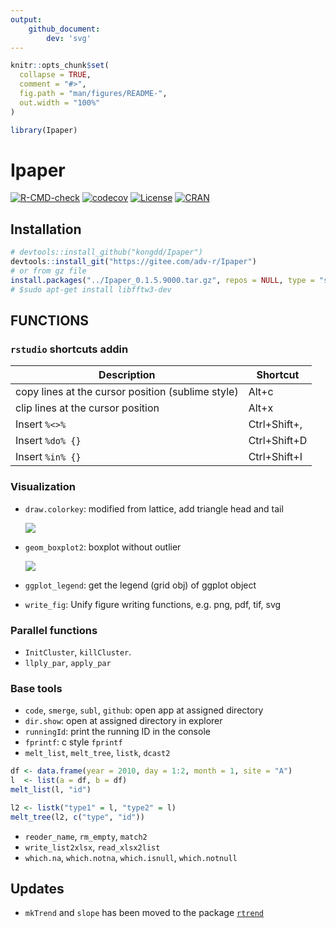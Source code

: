 ```yaml
---
output: 
    github_document:
        dev: 'svg'
---
```


<!-- README.md is generated from README.Rmd. Please edit that file -->

```r
knitr::opts_chunk$set(
  collapse = TRUE,
  comment = "#>",
  fig.path = "man/figures/README-",
  out.width = "100%"
)

library(Ipaper)
```

# Ipaper

<!-- badges: start -->
[![R-CMD-check](https://github.com/rpkgs/Ipaper/workflows/R-CMD-check/badge.svg)](https://github.com/rpkgs/Ipaper/actions)
[![codecov](https://codecov.io/gh/rpkgs/Ipaper/branch/master/graph/badge.svg)](https://codecov.io/gh/rpkgs/Ipaper)
[![License](http://img.shields.io/badge/license-GPL%20%28%3E=%203%29-brightgreen.svg?style=flat)](http://www.gnu.org/licenses/gpl-3.0.html)
[![CRAN](http://www.r-pkg.org/badges/version/rwiki)](https://cran.r-project.org/package=rwiki)
<!-- badges: end -->

## Installation

``` r
# devtools::install_github("kongdd/Ipaper")
devtools::install_git("https://gitee.com/adv-r/Ipaper")
# or from gz file
install.packages("../Ipaper_0.1.5.9000.tar.gz", repos = NULL, type = "source", dependencies = TRUE)
# $sudo apt-get install libfftw3-dev
```

## FUNCTIONS

### `rstudio` shortcuts addin

| Description                                       | Shortcut     |
| ------------------------------------------------- | ------------ |
| copy lines at the cursor position (sublime style) | Alt+c        |
| clip lines at the cursor position                 | Alt+x        |
| Insert `%<>%`                                     | Ctrl+Shift+, |
| Insert `%do% {}`                                  | Ctrl+Shift+D |
| Insert `%in% {}`                                  | Ctrl+Shift+I |

### Visualization

* `draw.colorkey`: modified from lattice, add triangle head and tail

  ![](man/figures/lgd_draw.colorkey.svg)

* `geom_boxplot2`: boxplot without outlier

  ![](man/figures/geom_boxplot2.svg)

* `ggplot_legend`: get the legend (grid obj) of ggplot object

* `write_fig`: Unify figure writing functions, e.g. png, pdf, tif, svg

### Parallel functions

- `InitCluster`, `killCluster`.
- `llply_par`, `apply_par`

### Base tools

* `code`, `smerge`, `subl`, `github`: open app at assigned directory
* `dir.show`: open at assigned directory in explorer
* `runningId`: print the running ID in the console
* `fprintf`: c style `fprintf`
* `melt_list`, `melt_tree`, `listk`, `dcast2`

```r
df <- data.frame(year = 2010, day = 1:2, month = 1, site = "A")
l  <- list(a = df, b = df)
melt_list(l, "id")

l2 <- listk("type1" = l, "type2" = l)
melt_tree(l2, c("type", "id"))
```

* `reoder_name`, `rm_empty`, `match2`
* `write_list2xlsx`, `read_xlsx2list`
* `which.na`, `which.notna`, `which.isnull`, `which.notnull`

## Updates

- `mkTrend` and `slope` has been moved to the package [`rtrend`](https://cran.rstudio.com/web/packages/rtrend/index.html)

